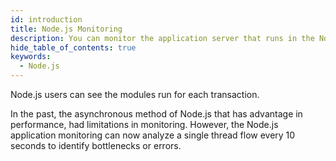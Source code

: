 ```yaml
---
id: introduction
title: Node.js Monitoring
description: You can monitor the application server that runs in the Node.js environment.
hide_table_of_contents: true
keywords:
  - Node.js
---
```



Node.js users can see the modules run for each transaction.

In the past, the asynchronous method of Node.js that has advantage in performance, had limitations in monitoring. However, the Node.js application monitoring can now analyze a single thread flow every 10 seconds to identify bottlenecks or errors.


<Apmcommonintro />
